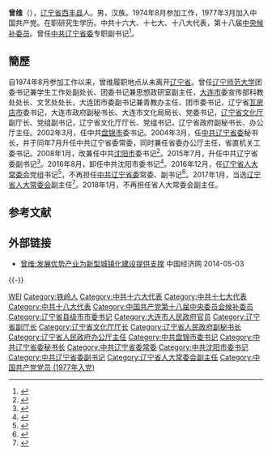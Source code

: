 '''曾维'''（{{bd|1956年|12月|}}），[[辽宁省|辽宁省]][[西丰县|西丰县]]人。男，汉族。1974年8月参加工作，1977年3月加入中国共产党。在职研究生学历。中共十六大、十七大、十八大代表，第十八届[[中国共产党第十八届中央委员会候补委员列表|中央候补委员]]。曾任[[中共辽宁省委|中共辽宁省委]]专职副书记<ref>{{Cite web |url=http://cpc.people.com.cn/BIG5/64162/123659/123785/7386254.html |title=曾维同志简历 |accessdate=2013-11-29 |publisher=中国共产党新闻网 |date= |archive-date=2016-03-04 |archive-url=https://web.archive.org/web/20160304092429/http://cpc.people.com.cn/BIG5/64162/123659/123785/7386254.html |dead-url=no }}</ref>。

==簡歷==
自1974年8月参加工作以来，曾维履职地点从未离开[[辽宁省|辽宁省]]。曾任[[辽宁师范大学|辽宁师范大学]]团委书记兼学生工作处副处长、团委书记兼思想政研室副主任，[[大连市|大连市]]委宣传部科教处处长、文艺处处长，大连团市委副书记兼青教办主任、团市委书记，辽宁省[[瓦房店市|瓦房店市]]委书记，大连市政府副秘书长、大连市文化局局长、党委书记，[[辽宁省文化厅|辽宁省文化厅]]副厅长、党组副书记，辽宁省文化厅厅长、党组书记，辽宁省政府副秘书长、办公厅主任。2002年3月，任中共[[盘锦市|盘锦市]]委书记。2004年3月，任[[中共辽宁省委|中共辽宁省委]]秘书长，并于同年7月升任中共辽宁省委常委，同时兼任省委办公厅主任，省直机关工委书记。2008年1月，改兼任中共[[沈阳市|沈阳市]]委书记<ref>{{cite web|accessdate=2014-06-03|url=http://district.ce.cn/zfzx/rsrm/200801/15/t20080115_14229543.shtml|title=中共中央批准曾维同志担任中共沈阳市委书记|publisher=[[中国经济网|中国经济网]]|archive-date=2020-03-28|archive-url=https://web.archive.org/web/20200328174127/http://district.ce.cn/zfzx/rsrm/200801/15/t20080115_14229543.shtml|dead-url=yes}}</ref>。2015年7月，升任中共辽宁省委副书记<ref>{{cite web|url=http://www.chinanews.com/gn/2015/07-23/7424200.shtml|title=沈阳市委书记曾维任辽宁省委副书记 许卫国不再担任|publisher=中国新闻网|accessdate=2015-07-23|archive-date=2016-04-26|archive-url=https://web.archive.org/web/20160426235046/http://www.chinanews.com/gn/2015/07-23/7424200.shtml|dead-url=no}}</ref>。2016年8月，卸任中共沈阳市委书记<ref>{{cite web|accessdate=2016-08-23|url=http://www.thepaper.cn/newsDetail_forward_1518180|title=厦门市委书记王蒙徽调任沈阳市委书记，曾维不再担任|publisher=澎湃新闻|archive-date=2019-08-22|archive-url=https://web.archive.org/web/20190822133041/http://www.thepaper.cn/newsDetail_forward_1518180|dead-url=no}}</ref>。2016年12月，任[[辽宁省人大常委会|辽宁省人大常委会]]党组书记<ref>{{cite web|url=http://www.thepaper.cn/newsDetail_forward_1589211|title=辽宁省委原副书记曾维任省人大常委会党组书记|publisher=澎湃新闻|accessdate=2016-12-28|archive-date=2019-08-22|archive-url=https://web.archive.org/web/20190822074843/http://www.thepaper.cn/newsDetail_forward_1589211|dead-url=no}}</ref>，不再担任[[中共辽宁省委|中共辽宁省委]]常委、副书记<ref>{{cite web|url=http://www.thepaper.cn/newsDetail_forward_1586290|title=辽宁新一届省委常委班子亮相：李希当选为辽宁省委书记|publisher=澎湃新闻|accessdate=2016-12-23|archive-date=2016-12-24|archive-url=https://web.archive.org/web/20161224094528/http://www.thepaper.cn/newsDetail_forward_1586290|dead-url=no}}</ref>。2017年1月，当选[[辽宁省人大常委会|辽宁省人大常委会]]副主任<ref>{{cite news|title=辽宁省委原副书记曾维、副省长邴志刚当选省人大常委会副主任|url=http://www.thepaper.cn/newsDetail_forward_1605415|accessdate=2017-02-06|work=澎湃新闻|archive-date=2017-02-08|archive-url=https://web.archive.org/web/20170208032740/http://www.thepaper.cn/newsDetail_forward_1605415|dead-url=no}}</ref>。2018年1月，不再担任省人大常委会副主任。

==参考文献==
{{reflist|3}}
==外部链接==
*[http://cz.ce.cn/czjs/201309/11/t20130911_1088637.shtml 曾维:发展优势产业为新型城镇化建设提供支撑] {{Wayback|url=http://cz.ce.cn/czjs/201309/11/t20130911_1088637.shtml |date=20160304132255 }} 中国经济网 2014-05-03

{{-}}
{{start box}}
{{s-ppo|cpc}}
{{s-before|[[许卫国_(1955年)|许卫国]]}}
{{s-title|[[中国共产党辽宁省委员会|中国共产党辽宁省委员会]]专职副书记|2015年7月－2016年12月}}
{{s-after|[[王蒙徽|王蒙徽]]}}
{{s-before|[[陈政高|陈政高]]}}
{{s-title|[[中国共产党沈阳市委员会|中国共产党沈阳市委员会]]书记|2008年1月－2016年8月}}
{{s-after|[[王蒙徽|王蒙徽]]}}
{{s-before|[[徐德|徐　德]]}}
{{s-title|[[中国共产党辽宁省委员会|中国共产党辽宁省委员会]]秘书长|2004年3月－2008年1月}}
{{s-after|[[周忠轩|周忠轩]]}}
{{s-before|[[于捷|于　捷]]}}
{{s-title|[[中国共产党盘锦市委员会|中国共产党盘锦市委员会]]书记|2002年3月－2004年3月}}
{{s-after|[[程亚军|程亚军]]}}
{{end box}}

{{DEFAULTSORT:ZENG曾}}
[[Category:曾姓|WEI]]
[[Category:铁岭人|Category:铁岭人]]
[[Category:中共十六大代表|Category:中共十六大代表]]
[[Category:中共十七大代表|Category:中共十七大代表]]
[[Category:中共十八大代表|Category:中共十八大代表]]
[[Category:中国共产党第十八届中央委员会候补委员|Category:中国共产党第十八届中央委员会候补委员]]
[[Category:辽宁省县级市市委书记|Category:辽宁省县级市市委书记]]
[[Category:大连市人民政府官员|Category:大连市人民政府官员]]
[[Category:辽宁省副厅长|Category:辽宁省副厅长]]
[[Category:辽宁省文化厅厅长|Category:辽宁省文化厅厅长]]
[[Category:辽宁省人民政府副秘书长|Category:辽宁省人民政府副秘书长]]
[[Category:辽宁省人民政府办公厅主任|Category:辽宁省人民政府办公厅主任]]
[[Category:中共盘锦市委书记|Category:中共盘锦市委书记]]
[[Category:中共辽宁省委秘书长|Category:中共辽宁省委秘书长]]
[[Category:中共辽宁省委常委|Category:中共辽宁省委常委]]
[[Category:中共沈阳市委书记|Category:中共沈阳市委书记]]
[[Category:中共辽宁省委副书记|Category:中共辽宁省委副书记]]
[[Category:辽宁省人大常委会副主任|Category:辽宁省人大常委会副主任]]
[[Category:中国共产党党员_(1977年入党)|Category:中国共产党党员 (1977年入党)]]